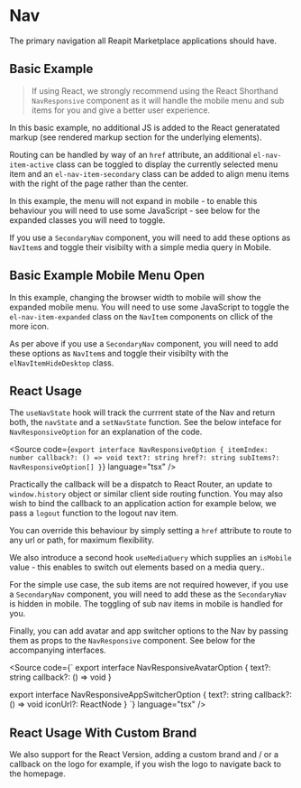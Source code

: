 
<Meta of={NavStories} />

# Nav

The primary navigation all Reapit Marketplace applications should have.

## Basic Example

> If using React, we strongly recommend using the React Shorthand `NavResponsive` component as it will handle the mobile menu and sub items for you and give a better user experience.

In this basic example, no additional JS is added to the React generatated markup (see rendered markup section for the underlying elements).

Routing can be handled by way of an `href` attribute, an additional `el-nav-item-active` class can be toggled to display the currently selected menu item and an `el-nav-item-secondary` class can be added to align menu items with the right of the page rather than the center.

In this example, the menu will not expand in mobile - to enable this behaviour you will need to use some JavaScript - see below for the expanded classes you will need to toggle.

If you use a `SecondaryNav` component, you will need to add these options as `NavItem`s and toggle their visibilty with a simple media query in Mobile.

<Canvas of={NavStories.BasicExample} />

<RenderHtmlMarkup of={NavStories.BasicExample} />

## Basic Example Mobile Menu Open

In this example, changing the browser width to mobile will show the expanded mobile menu. You will need to use some JavaScript to toggle the `el-nav-item-expanded` class on the `NavItem` components on cllick of the more icon.

As per above if you use a `SecondaryNav` component, you will need to add these options as `NavItem`s and toggle their visibilty with the `elNavItemHideDesktop` class.

<Canvas of={NavStories.BasicExampleMobileMenuOpen} />

<RenderHtmlMarkup of={NavStories.BasicExampleMobileMenuOpen} />

## React Usage

<Controls />

The `useNavState` hook will track the currrent state of the Nav and return both, the `navState` and a `setNavState` function. See the below inteface for `NavResponsiveOption` for an explanation of the code.


<Source code={`
export interface NavResponsiveOption {
  itemIndex: number
  callback?: () => void
  text?: string
  href?: string
  subItems?: NavResponsiveOption[]
}
`} language="tsx" />

Practically the callback will be a dispatch to React Router, an update to `window.history` object or similar client side routing function. You may also wish to bind the callback to an application action for example below, we pass a `logout` function to the logout nav item.

You can override this behaviour by simply setting a `href` attribute to route to any url or path, for maximum flexibility.

We also introduce a second hook `useMediaQuery` which supplies an `isMobile` value - this enables to switch out elements based on a media query..

For the simple use case, the sub items are not required however, if you use a `SecondaryNav` component, you will need to add these as the `SecondaryNav` is hidden in mobile. The toggling of sub nav items in mobile is handled for you.

Finally, you can add avatar and app switcher options to the Nav by passing them as props to the `NavResponsive` component. See below for the accompanying interfaces.

<Source code={`
export interface NavResponsiveAvatarOption {
  text?: string
  callback?: () => void
}

export interface NavResponsiveAppSwitcherOption {
  text?: string
  callback?: () => void
  iconUrl?: ReactNode
}
`} language="tsx" />

<Canvas of={NavStories.ReactUsage} />

<RenderHtmlMarkup of={NavStories.ReactUsage} />

## React Usage With Custom Brand

We also support for the React Version, adding a custom brand and / or a callback on the logo for example, if you wish the logo to navigate back to the homepage.

<Canvas of={NavStories.ReactUsageWithCustomBrand} />

<RenderHtmlMarkup of={NavStories.ReactUsageWithCustomBrand} />
